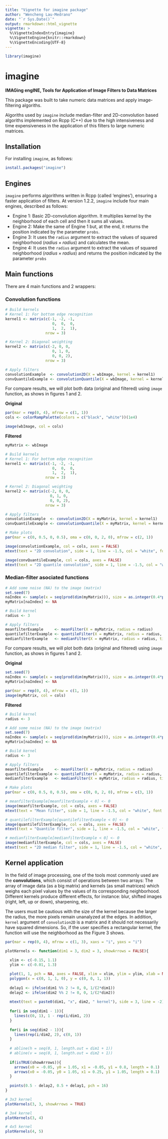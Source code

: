 ---
title: "Vignette for imagine package"
author: "Wencheng Lau-Medrano"
date: "`r Sys.Date()`"
output: rmarkdown::html_vignette
vignette: >
  %\VignetteIndexEntry{imagine}
  %\VignetteEngine{knitr::rmarkdown}
  %\VignetteEncoding{UTF-8}
---

```{r, echo = FALSE, message = FALSE}
library(imagine)
```

# imagine

**IMAGing engINE, Tools for Application of Image Filters to Data Matrices**

This package was built to take numeric data matrices and apply image-filtering algoriths.

Algoriths used by `imagine` include median-filter and 2D-convolution based algoriths implemented on Rcpp (C++) due to the high intensiveness and time expensiveness in the application of this filters to large numeric matrices.


## Installation

For installing `imagine`, as follows:

```{r, eval=FALSE}
install.packages("imagine")
```

## Engines
`imagine` performs algorithms written in Rcpp (called 'engines'), ensuring a faster application of filters. At version 1.2.2, `imagine` include four main engines, described as follows:

* Engine 1: Basic 2D-convolution algorithm. It multiplies kernel by the neighborhood of each cell and then it sums all values.
* Engine 2: Make the same of Engine 1 but, at the end, it returns the position indicated by the parameter `probs`.
* Engine 3: It uses the `radius` argument to extract the values of squared neighborhood ($radius \times radius$) and calculates the mean.
* Engine 4: It uses the `radius` argument to extract the values of squared neighborhood ($radius \times radius$) and returns the position indicated by the parameter `probs`

## Main functions

There are 4 main functions and 2 wrappers:

### Convolution functions
```{r, eval=FALSE}
# Build kernels
# Kernel 1: For bottom edge recognition
kernel1 <- matrix(c(-1, -2, -1,
                     0,  0,  0,
                     1,  2,  1), 
                  nrow = 3)

# Kernel 2: Diagonal weighting
kernel2 <- matrix(c(-2, 0, 0,
                     0, 1, 0,
                     0, 0, 2), 
                  nrow = 3)

# Apply filters
convolutionExample  <- convolution2D(X = wbImage, kernel = kernel1)
convQuantileExample <- convolutionQuantile(X = wbImage, kernel = kernel2, probs = 0.1)

```

For compare results, we will plot both data (original and filtered) using `image` function, as shows in figures 1 and 2.

**Original**

```{r, message=FALSE, fig.height=3, fig.width=5.33, fig.cap = "Figure 2: Original matrix", results='hide', fig.pos="h", echo=FALSE}
par(mar = rep(0, 4), mfrow = c(1, 1))
cols <- colorRampPalette(colors = c("black", "white"))(1e4)

image(wbImage, col = cols)
```


**Filtered**

```{r, message=FALSE, fig.height=6, fig.width=5.33, fig.cap = "Figure 1: Filtered matrices", results='hide', fig.pos="h", echo=FALSE}

myMatrix <- wbImage

# Build kernels
# Kernel 1: For bottom edge recognition
kernel1 <- matrix(c(-1, -2, -1,
                     0,  0,  0,
                     1,  2,  1), 
                  nrow = 3)

# Kernel 2: Diagonal weighting
kernel2 <- matrix(c(-2, 0, 0,
                    0, 1, 0,
                    0, 0, 2), 
                  nrow = 3)

# Apply filters
convolutionExample  <- convolution2D(X = myMatrix, kernel = kernel1)
convQuantileExample <- convolutionQuantile(X = myMatrix, kernel = kernel2, probs = 0.1)

# Make plots
par(mar = c(0, 0.5, 0, 0.5), oma = c(0, 0, 2, 0), mfrow = c(2, 1))

image(convolutionExample, col = cols, axes = FALSE)
mtext(text = "2D convolution", side = 1, line = -1.5, col = "white", font = 2, adj = 0.99)

image(convQuantileExample, col = cols, axes = FALSE)
mtext(text = "2D quantile convolution", side = 1, line = -1.5, col = "white", font = 2, adj = 0.99)
```


### Median-filter asociated functions
```{r, eval=FALSE}
# Add some noise (NA) to the image (matrix)
set.seed(7)
naIndex <- sample(x = seq(prod(dim(myMatrix))), size = as.integer(0.4*prod(dim(myMatrix))), replace = FALSE)
myMatrix[naIndex] <- NA

# Build kernel
radius <- 3

# Apply filters
meanfilterExample     <- meanFilter(X = myMatrix, radius = radius)
quantilefilterExample <- quantileFilter(X = myMatrix, radius = radius, probs = 0.1)
medianfilterExample   <- medianFilter(X = myMatrix, radius = radius, times = 10)

```

For compare results, we will plot both data (original and filtered) using `image` function, as shows in figures 1 and 2.

**Original**

```{r, message=FALSE, fig.height=3, fig.width=5.33, fig.cap = "Figure 2: Original matrix", results='hide', fig.pos="h", echo=FALSE}
set.seed(7)
naIndex <- sample(x = seq(prod(dim(myMatrix))), size = as.integer(0.4*prod(dim(myMatrix))), replace = FALSE)
myMatrix[naIndex] <- NA

par(mar = rep(0, 4), mfrow = c(1, 1))
image(myMatrix, col = cols)
```


**Filtered**

```{r, message=FALSE, fig.height=9, fig.width=5.33, fig.cap = "Figure 1: Filtered matrices", results='hide', fig.pos="h", echo=FALSE}
# Build kernel
radius <- 3

# Add some noise (NA) to the image (matrix)
set.seed(7)
naIndex <- sample(x = seq(prod(dim(myMatrix))), size = as.integer(0.4*prod(dim(myMatrix))), replace = FALSE)
myMatrix[naIndex] <- NA

# Build kernel
radius <- 3

# Apply filters
meanfilterExample     <- meanFilter(X = myMatrix, radius = radius)
quantilefilterExample <- quantileFilter(X = myMatrix, radius = radius, probs = 0.1)
medianfilterExample   <- medianFilter(X = myMatrix, radius = radius, times = 10)

# Make plots
par(mar = c(0, 0.5, 0, 0.5), oma = c(0, 0, 2, 0), mfrow = c(3, 1))

# meanfilterExample[meanfilterExample < 0] <- 0
image(meanfilterExample, col = cols, axes = FALSE)
mtext(text = "Mean filter", side = 1, line = -1.5, col = "white", font = 2, adj = 0.99)

# quantilefilterExample[quantilefilterExample < 0] <- 0
image(quantilefilterExample, col = cols, axes = FALSE)
mtext(text = "Quantile filter", side = 1, line = -1.5, col = "white", font = 2, adj = 0.99)

# medianfilterExample[medianfilterExample < 0] <- 0
image(medianfilterExample, col = cols, axes = FALSE)
mtext(text = "2D median filter", side = 1, line = -1.5, col = "white", font = 2, adj = 0.99)
```

## Kernel application

In the field of image processing, one of the tools most commonly used are the **convolutions**, which consist of operations between two arrays: The array of image data (as a big matrix) and kernels (as small matrices) which weighs each pixel values by the values of its corresponding neighborhood. Different kernels produce different effects, for instance: blur, shifted images (right, left, up or down), sharpening, etc.

The users must be cautious with the size of the kernel because the larger the radius, the more pixels remain unanalyzed at the edges. In addition, `kernel` argument of `convolution2D` is a matrix and it should not necessarily have squared dimensions. So, if the user specifies a rectangular kernel, the function will use the neighborhood as the Figure 3 shows. 

```{r, message=FALSE, fig.height=2, fig.width=5.7, fig.cap = "Figure 3: Neighborhood kernel application for different kernel dimensions. Black dot indicates the position of the pixel over the filter will be applied. Arrows indicates the direction of filter application", results='hide', fig.pos="h", echo=FALSE}
par(mar = rep(0, 4), mfrow = c(1, 3), xaxs = "i", yaxs = "i")

plotKernels <- function(dim1 = 3, dim2 = 3, showArrows = FALSE){
  
  xlim <- c(-0.15, 1.1)
  ylim <- c(-0.01, 1.3)

  plot(1, 1, pch = NA, axes = FALSE, xlim = xlim, ylim = ylim, xlab = NA, ylab = NA)
  polygon(x = c(0, 1, 1, 0), y = c(0, 0, 1, 1))
  
  delay1 <- ifelse(dim1 %% 2 != 0, 0, 1/(2*dim1))
  delay2 <- ifelse(dim2 %% 2 != 0, 0, 1/(2*dim2))
  
  mtext(text = paste0(dim1, "x", dim2, " kernel"), side = 3, line = -2)
  
  for(i in seq(dim1 - 1)){
    lines(c(0, 1), 1 - rep(i/dim1, 2))
  }
  
  for(i in seq(dim2 - 1)){
    lines(rep(i/dim2, 2), c(0, 1))
  }
  
  # abline(h = seq(0, 1, length.out = dim1 + 1))
  # abline(v = seq(0, 1, length.out = dim2 + 1))
  
  if(isTRUE(showArrows)){
    arrows(x0 = -0.05, y0 = 1.05, x1 = -0.05, y1 = 0.8, length = 0.1)
    arrows(x0 = -0.05, y0 = 1.05, x1 = 0.25, y1 = 1.05, length = 0.1)
  }
  
  points(0.5 - delay2, 0.5 + delay1, pch = 16)
}

# 3x3 kernel
plotKernels(3, 3, showArrows = TRUE)

# 3x4 kernel
plotKernels(3, 4)

# 4x5 kernel
plotKernels(4, 5)
```
